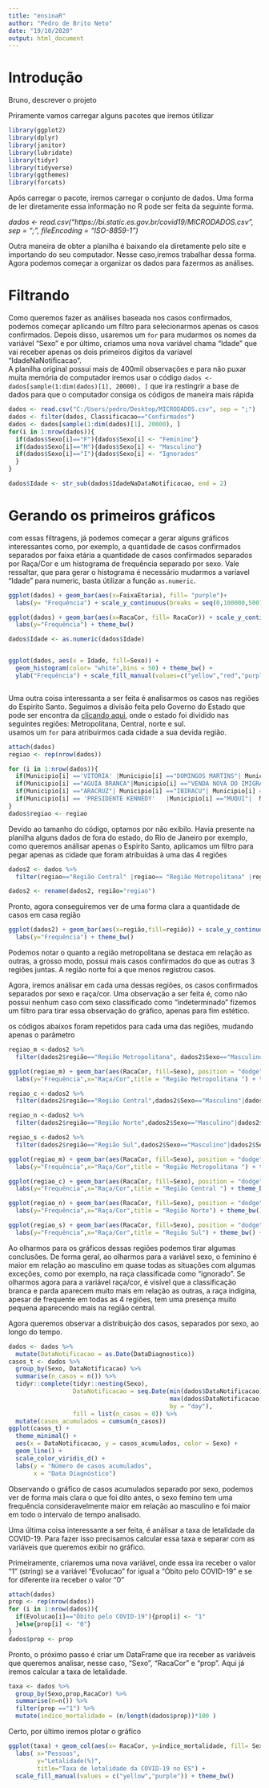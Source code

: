 ```yaml
---
title: "ensinaR"
author: "Pedro de Brito Neto"
date: "19/10/2020"
output: html_document
---
```


# Introdução
 Bruno, descrever o projeto
 
 
 
 
 
Priramente vamos carregar alguns pacotes que iremos útilizar
 
```r
library(ggplot2)
library(dplyr)
library(janitor)
library(lubridate)
library(tidyr)
library(tidyverse)
library(ggthemes)
library(forcats)

```


Após carregar o pacote, iremos carregar o conjunto de dados. Uma forma de ler diretamente essa informação no R pode ser feita da seguinte
forma.  

*dados <- read.csv("https://bi.static.es.gov.br/covid19/MICRODADOS.csv",
                  sep = ";",
                  fileEncoding = "ISO-8859-1")  *

Outra maneira de obter a planilha é baixando ela diretamente pelo site e importando do seu computador. Nesse caso,iremos trabalhar dessa forma.  
Agora podemos começar a organizar os dados para fazermos as análises.  

# Filtrando
Como queremos fazer as análises baseada nos casos confirmados, podemos começar aplicando um filtro para selecionarmos apenas os casos confirmados. Depois disso, usaremos um `for` para mudarmos os nomes da variável "Sexo" e por último, criamos uma nova variável chama "Idade" que vai receber apenas os dois primeiros dígitos da varíavel "IdadeNaNotificacao".  
A planilha original possui mais de 400mil observações e para não puxar muita memória do computador iremos usar o código `dados <- dados[sample(1:dim(dados)[1], 20000), ]` que ira restingrir a base de dados para que o computador consiga os códigos de maneira mais rápida

```r
dados <- read.csv("C:/Users/pedro/Desktop/MICRODADOS.csv", sep = ";")
dados <- filter(dados, Classificacao=="Confirmados") 
dados <- dados[sample(1:dim(dados)[1], 20000), ]
for(i in 1:nrow(dados)){
  if(dados$Sexo[i]=="F"){dados$Sexo[i] <- "Feminino"}
  if(dados$Sexo[i]=="M"){dados$Sexo[i] <- "Masculino"}
  if(dados$Sexo[i]=="I"){dados$Sexo[i] <- "Ignorados"
  }
}  

dados$Idade <- str_sub(dados$IdadeNaDataNotificacao, end = 2)
```

# Gerando os primeiros gráficos
com essas filtragens, já podemos começar a gerar alguns gráficos interessantes como, por exemplo, a quantidade de casos confirmados separados por faixa etária a quantidade de casos confirmados separados por Raça/Cor e um histograma de frequência separado por sexo. Vale ressaltar, que para gerar o histograma é necessário mudarmos a varíavel "Idade" para numeric, basta útilizar a função `as.numeric`.  

```r
ggplot(dados) + geom_bar(aes(x=FaixaEtaria), fill= "purple")+ 
  labs(y= "Frequência") + scale_y_continuous(breaks = seq(0,100000,500)) + theme_calc()

ggplot(dados) + geom_bar(aes(x=RacaCor, fill= RacaCor)) + scale_y_continuous(breaks = seq(0,100000,1000)) +
  labs(y="Frequência") + theme_bw()

dados$Idade <- as.numeric(dados$Idade)


ggplot(dados, aes(x = Idade, fill=Sexo)) +
  geom_histogram(color= "white",bins = 50) + theme_bw() +
  ylab("Frequência") + scale_fill_manual(values=c("yellow","red","purple"))



```

Uma outra coisa interessanta a ser feita é analisarmos os casos nas regiões do Espirito Santo. Seguimos a divisão feita pelo Governo do Estado que pode ser encontra da [clicando aqui](http://www.ijsn.es.gov.br/mapas/), onde o estado foi dividido nas seguintes regiões: Metropolitana, Central, norte e sul.  
usamos um `for` para atribuirmos cada cidade a sua devida região.


```r
attach(dados)
regiao <- rep(nrow(dados))

for (i in 1:nrow(dados)){
  if(Municipio[i] =='VITORIA' |Municipio[i] =="DOMINGOS MARTINS"| Municipio[i] =="SANTA LEOPOLDINA"| Municipio[i] =="MARECHAL FLORIANO"|  Municipio[i] =='FUNDAO' | Municipio[i] =='SERRA' | Municipio[i] =='VILA VELHA' | Municipio[i] =='CARIACICA' | Municipio[i] =='VIANA' | Municipio[i] =='GUARAPARI'| Municipio[i] ==" SANTA LEOPOLDINA"| Municipio[i] =="DOMIGOS MARTINS"| Municipio[i] =="MARCHAL FLORIANO"| Municipio[i] =="SANTA TERESA"| Municipio[i] =="SANTA MARIA DO JETIBA"| Municipio[i] =="ITAGUACU"| Municipio[i] =="LARANJA DA TERRA"| Municipio[i] =="ITARANA"| Municipio[i] =="AFONSO CLAUDIO"| Municipio[i] =="VENDA NOVA DO IMIGRANDE"| Municipio[i] =="BREJETUBA"| Municipio[i] =="CONCEICAO DO CASTELO"){regiao[i]<-'Região Metropolitana'}
  if(Municipio[i] =="AGUIA BRANCA"|Municipio[i] =="VENDA NOVA DO IMIGRANTE"|  Municipio[i] =="SANTA MARIA DE JETIBA"| Municipio[i] =="MANTENOPOLIS"| Municipio[i] =="JAGUARE"| Municipio[i] =="SAO MATEUS"| Municipio[i] =="NOVA VENECIA"| Municipio[i] =="BARRA DE SAO FRANCISCO"| Municipio[i] =="VILA PAVAO"| Municipio[i] =="BOA ESPERANCA"| Municipio[i] =="AGUA DOCE DO NORTE"| Municipio[i] =="CONCEICAO DA BARRA"| Municipio[i] =="PINHEIROS"| Municipio[i] =="PEDRO CANARIO"| Municipio[i] =="MONTANHA"| Municipio[i] =="MUCURICI"| Municipio[i] =="PONTO BELO"| Municipio[i] =="ECOPORANGA"){regiao[i]<-'Região Norte'}
  if(Municipio[i] =="ARACRUZ"| Municipio[i] =="IBIRACU"| Municipio[i] =="JOAO NEIVA"| Municipio[i] =="SAO ROQUE DO CANAA"| Municipio[i] =="BAIXO GUANDU"| Municipio[i] =="COLATINA"| Municipio[i] =="MARILANDIA"| Municipio[i] =="LINHARES"| Municipio[i] =="RIO BANANAL"| Municipio[i] =="PANCAS"| Municipio[i] =="SOORETAMA"| Municipio[i] =="GOVERNADOR LINDENBERG"| Municipio[i] =="SAO DOMINGOS DO NORTE" | Municipio[i] =="ALTO RIO NOVO"| Municipio[i] =="SAO GABRIEL DA PALHA"| Municipio[i] =="VILA VALERIO"){regiao[i]<- "Região Central"}
  if(Municipio[i] == 'PRESIDENTE KENNEDY'	|Municipio[i] =="MUQUI"|  Municipio[i] =='MARATAIZES'	| Municipio[i] =='ITAPEMIRIM'	| Municipio[i] =='MIMOSO DO SUL' | Municipio[i] =='APIACA' | Municipio[i] =='BOM JESUS DO NORTE' | Municipio[i] =='SAO JOSE DO CALCADO' | Municipio[i] =="MUQI" | Municipio[i] =="ATILIO VIVACQUA" | Municipio[i] =="PIUMA "| Municipio[i] =="RIO NOVO DO SUL"| Municipio[i] =="CACHOEIRO DE ITAPEMIRIM"| Municipio[i] =="JERONIMO MONTEIRO" | Municipio[i] =="ALEGRE"| Municipio[i] =="GUACUI"| Municipio[i] =="DORES DO RIO PRETO"| Municipio[i] =="DIVINO DE SAO LOURENCO"| Municipio[i] =="IBITIRAMA" | Municipio[i] == "IUNA"| Municipio[i] =="IBATIBA"| Municipio[i] =="IRUPI"| Municipio[i] =="MUNIZ FREIRE"| Municipio[i] =="CASTELO"| Municipio[i] =="VARGEM ALTA"| Municipio[i] =="ALFREDO CHAVES"| Municipio[i] =="ANCHIETA"| Municipio[i] ==" ICONHA"| Municipio[i] =="RIO NOVO DO SUL"| Municipio[i] =="PIUMA"| Municipio[i] =="ICONHA"){regiao[i]<-'Região Sul'}
}
dados$regiao <- regiao

```

Devido ao tamanho do código, optamos por não exibilo. Havia presente na planilha alguns dados de fora do estado, do Rio de Janeiro por exemplo, como queremos análisar apenas o Espirito Santo, aplicamos um filtro para pegar apenas as cidade que foram atribuídas à uma das 4 regiões


```r
dados2 <- dados %>%
  filter(regiao=="Região Central" |regiao== "Região Metropolitana" |regiao=="Região Norte"| regiao=="Região Sul") 

dados2 <- rename(dados2, região="regiao")

```
Pronto, agora conseguiremos ver de uma forma clara a quantidade de casos em casa região


```r
ggplot(dados2) + geom_bar(aes(x=região,fill=região)) + scale_y_continuous(breaks = seq(0,100000,2000)) +
  labs(y="Frequência") + theme_bw() 

```


Podemos notar o quanto a região metropolitana se destaca em relação as outras, a grosso modo, possui mais casos confirmados do que as outras 3 regiões juntas. A região norte foi a que menos registrou casos.  

Agora, iremos análisar em cada uma dessas regiões, os casos confirmados separados por sexo e raça/cor. Uma observação a ser feita é, como não possui nenhum caso com sexo classificado como "indeterminado" fizemos um filtro para tirar essa observação do gráfico, apenas para fim estético.


os códigos abaixos foram repetidos para cada uma das regiões, mudando apenas o parâmetro
```r
regiao_m <-dados2 %>% 
  filter(dados2$região=="Região Metropolitana", dados2$Sexo=="Masculino"|dados2$Sexo=="Feminino") 

ggplot(regiao_m) + geom_bar(aes(RacaCor, fill=Sexo), position = "dodge") + scale_y_continuous(breaks = seq(0,100000,500)) +
  labs(y="Frequência",x="Raça/Cor",title = "Região Metropolitana ") + theme_bw() + scale_fill_manual(values=c("yellow","purple"))
```
    
    
    
    
    
```r
regiao_c <-dados2 %>% 
  filter(dados2$região=="Região Central",dados2$Sexo=="Masculino"|dados2$Sexo=="Feminino")

regiao_n <-dados2 %>% 
  filter(dados2$região=="Região Norte",dados2$Sexo=="Masculino"|dados2$Sexo=="Feminino")

regiao_s <-dados2 %>% 
  filter(dados2$região=="Região Sul",dados2$Sexo=="Masculino"|dados2$Sexo=="Feminino")

ggplot(regiao_m) + geom_bar(aes(RacaCor, fill=Sexo), position = "dodge") + scale_y_continuous(breaks = seq(0,100000,500)) +
  labs(y="Frequência",x="Raça/Cor",title = "Região Metropolitana ") + theme_bw() + scale_fill_manual(values=c("yellow","purple"))

ggplot(regiao_c) + geom_bar(aes(RacaCor, fill=Sexo), position = "dodge") + scale_y_continuous(breaks = seq(0,100000,100)) +
  labs(y="Frequência",x="Raça/Cor",title = "Região Central ") + theme_bw() + scale_fill_manual(values=c("yellow","purple")) 

ggplot(regiao_n) + geom_bar(aes(RacaCor, fill=Sexo), position = "dodge") + scale_y_continuous(breaks = seq(0,100000,100)) +
  labs(y="Frequência",x="Raça/Cor",title = "Região Norte") + theme_bw() + scale_fill_manual(values=c("yellow","purple"))

ggplot(regiao_s) + geom_bar(aes(RacaCor, fill=Sexo), position = "dodge") + scale_y_continuous(breaks = seq(0,100000,100)) +
  labs(y="Frequência",x="Raça/Cor",title = "Região Sul") + theme_bw() + scale_fill_manual(values=c("yellow","purple"))
```

Ao olharmos para os gráficos dessas regiões podemos tirar algumas conclusões. De forma geral, ao olharmos para a variável sexo, o feminino é maior em relação ao masculino em quase todas as situações com algumas exceções, como por exemplo, na raça classificada como "ignorado". Se olharmos agora para a variável raça/cor, é visível que a classificação branca e parda aparecem muito mais em relação as outras, a raça indígina, apesar de frequente em todas as 4 regiões, tem uma presença muito pequena aparecendo mais na região central.

Agora queremos observar a distribuição dos casos, separados por sexo, ao longo do tempo.  




```r
dados <- dados %>% 
  mutate(DataNotificacao = as.Date(DataDiagnostico))
casos_t <- dados %>%
  group_by(Sexo, DataNotificacao) %>%
  summarise(n_casos = n()) %>%
  tidyr::complete(tidyr::nesting(Sexo), 
                  DataNotificacao = seq.Date(min(dados$DataNotificacao),
                                             max(dados$DataNotificacao), 
                                             by = "day"), 
                  fill = list(n_casos = 0)) %>%
  mutate(casos_acumulados = cumsum(n_casos))
ggplot(casos_t) + 
  theme_minimal() + 
  aes(x = DataNotificacao, y = casos_acumulados, color = Sexo) +
  geom_line() +
  scale_color_viridis_d() + 
  labs(y = "Número de casos acumulados", 
       x = "Data Diagnóstico")
```

Observando o gráfico de casos acumulados separado por sexo, podemos ver de forma mais clara o que foi dito antes, o sexo femino tem uma frequência consideravelmente maior em relação ao masculino e foi maior em todo o intervalo de tempo analisado.  

Uma última coisa interessante a ser feita, é análisar a taxa de letalidade da COVID-19. Para fazer isso precisamos calcular essa taxa e separar com as variáveis que queremos exibir no gráfico.  

Primeiramente, criaremos uma nova variável, onde essa ira receber o valor "1" (string) se a variável "Evolucao" for igual a "Óbito pelo COVID-19" e se for diferente ira receber o valor "0" 

```r
attach(dados)
prop <- rep(nrow(dados))
for (i in 1:nrow(dados)){
  if(Evolucao[i]=="Óbito pelo COVID-19"){prop[i] <- "1"
  }else{prop[i] <- "0"}
}
dados$prop <- prop
```

Pronto, o próximo passo é criar um DataFrame que ira receber as variáveis que queremos analisar, nesse caso, "Sexo", "RacaCor" e "prop". Aqui já iremos calcular a taxa de letalidade.




```r
taxa <- dados %>% 
  group_by(Sexo,prop,RacaCor) %>% 
  summarise(n=n()) %>% 
  filter(prop =="1") %>% 
  mutate(indice_mortalidade = (n/length(dados$prop))*100 )

```


Certo, por último iremos plotar o gráfico

```r
ggplot(taxa) + geom_col(aes(x= RacaCor, y=indice_mortalidade, fill= Sexo),position = "dodge") + 
  labs( x="Pessoas",
        y="Letalidade(%)",
        title="Taxa de letalidade da COVID-19 no ES") + 
  scale_fill_manual(values = c("yellow","purple")) + theme_bw()

```












